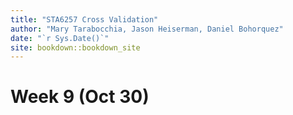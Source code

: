```yaml
---
title: "STA6257 Cross Validation"
author: "Mary Tarabocchia, Jason Heiserman, Daniel Bohorquez"
date: "`r Sys.Date()`"
site: bookdown::bookdown_site
---
```


# Week 9 (Oct 30)
